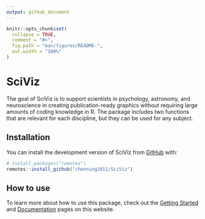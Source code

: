 ```yaml
---
output: github_document
---
```


<!-- README.md is generated from README.Rmd. Please edit that file -->

```r
knitr::opts_chunk$set(
  collapse = TRUE,
  comment = "#>",
  fig.path = "man/figures/README-",
  out.width = "100%"
)
```

# SciViz

<!-- badges: start -->
<!-- badges: end -->

The goal of SciViz is to support scientists in psychology, astronomy, and neuroscience in creating publication-ready graphics without requiring large amounts of coding knowledge in R. The package includes two functions that are relevant for each discipline, but they can be used for any subject. 

## Installation

You can install the development version of SciViz from [GitHub](https://github.com/) with:

``` r
# install.packages("remotes")
remotes::install_github("chenning2011/SciViz")
```

## How to use 

To learn more about how to use this package, check out the [Getting Started]() and [Documentation]() pages on this website. 
